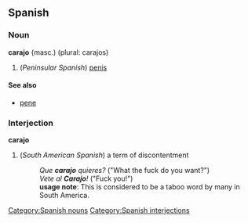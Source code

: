 == Spanish ==
=== Noun ===
[[Category:Spanish nouns]]
'''carajo''' {masc.) (plural: carajos)
# (''Peninsular Spanish'') [[penis]]
==== See also ====
* [[pene]]
=== Interjection ===
[[Category:Spanish interjections]]
'''carajo'''
# (''South American Spanish'') a term of discontentment
#:''Que '''carajo''' quieres?'' ("What the fuck do you want?")
#:''Vete al '''Carajo'''!'' ("Fuck you!")
#:'''usage note''': This is considered to be a taboo word by many in South America.